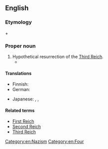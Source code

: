 ==English==
{{wikipedia}}

===Etymology===
{{m|en|fourth}} + {{m|en|Reich}}

===Proper noun===
{{en-proper noun|head=[[fourth|Fourth]] [[Reich]]}}

# Hypothetical resurrection of the [[Third Reich]].
#* {{quote-song
|year=2005
|composer={{w|MC Frontalot}}
|title=Special Delivery
|album=Nerdcore Rising
|url=http://frontalot.com/index.php/?page=lyrics&lyricid=30
|passage=Are you listening, sir? Or did your mind drift / to the next country in your axis, / to all the cool bomb drops you get to call: / delivery fresh from the '''Fourth Reich''' to y’all?
}}

====Translations====
{{trans-top|Hypothetical resurrection of the Third Reich}}
* Finnish: {{t|fi|Neljäs valtakunta}}
* German: {{t|de|Viertes Reich}}
{{trans-mid}}
* Japanese: {{t|ja|第四帝国|tr=Daiyon teikoku|sc=Jpan}}, {{t|ja|ドイツ第四帝国|tr=Doitsu daiyon teikoku|sc=Jpan}}, {{t|ja|ナチス第四帝国|tr=Nachisu daiyon teikoku|sc=Jpan}}
{{trans-bottom}}

====Related terms====
* [[First Reich]]
* [[Second Reich]]
* [[Third Reich]]

[[Category:en:Nazism]]
[[Category:en:Four]]